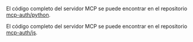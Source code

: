 
<Tabs groupId="sdk">
<TabItem value="python" label="Python">

El código completo del servidor MCP se puede encontrar en el repositorio [mcp-auth/python](https://github.com/mcp-auth/python).

</TabItem>
<TabItem value="node" label="Node.js">

El código completo del servidor MCP se puede encontrar en el repositorio [mcp-auth/js](https://github.com/mcp-auth/js).

</TabItem>
</Tabs>
